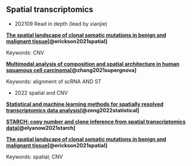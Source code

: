 ## Spatial transcriptomics

- 202109 Read in depth (lead by xianjie)

**[The spatial landscape of clonal somatic mutations in benign and malignant tissue](https://www.biorxiv.org/content/10.1101/2021.07.12.452018v1.full)[@erickson2021spatial]**

Keywords: CNV


**[Multimodal analysis of composition and spatial architecture in human squamous cell carcinoma](https://www.sciencedirect.com/science/article/pii/S0092867420306723)[@zhang2021supergnova]**

Keywords: alignment of scRNA AND ST


- 2022 spatial and CNV

**[Statistical and machine learning methods for spatially resolved transcriptomics data analysis](https://genomebiology.biomedcentral.com/articles/10.1186/s13059-022-02653-7)[@zeng2022statistical]**


**[STARCH: copy number and clone inference from spatial transcriptomics data](https://pubmed.ncbi.nlm.nih.gov/33022659/)[@elyanow2021starch]**

**[The spatial landscape of clonal somatic mutations in benign and malignant tissue](https://www.biorxiv.org/content/10.1101/2021.07.12.452018v1.abstract)[@erickson2021spatial]**

Keywords: spatial; CNV